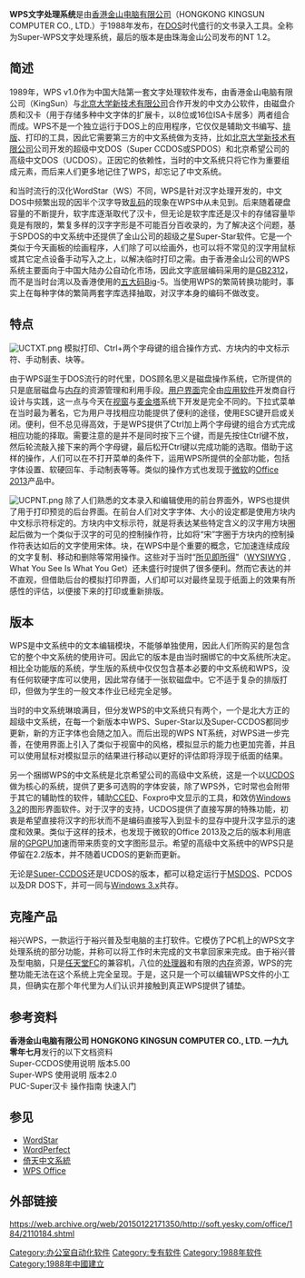 {{no footnotes|time=2019-02-08T15:20:49+00:00}}
{{primarysources|time=2015-01-23T01:43:53+00:00}}
{{Infobox Software
| name = Super-WPS文字处理系统
| screenshot = WPS文字处理系统2.2.png
| caption = WPS v2.2 主菜单画面截图
| collapsible = 
| author = 
| developer = {{HKG-NOC}}金山(西山)电脑<br/>{{PRC}}北大新技术<br/>
| released = 
| latest release version = WPS NT 1.2
| latest release date = 1993
| latest preview version = 
| latest preview date = 
| programming language = [[汇编语言|汇编语言]]
| operating system = [[DOS|DOS]]
| platform = 16位[[8086|8086]]
| size = 
| language = 简体中文、繁体中文（GB2312编码）
| genre = [[办公软件套装|办公软件套装]]
| license = [[零售软件|零售软件]]
}}

'''WPS文字处理系统'''是由[[金山软件#发展历史|香港金山电脑有限公司]]（HONGKONG KINGSUN COMPUTER CO., LTD.）于1988年发布，在[[DOS|DOS]]时代盛行的文书录入工具。全称为Super-WPS文字处理系统，最后的版本是由珠海金山公司发布的NT 1.2。

== 简述 ==

1989年，WPS v1.0作为中国大陆第一套文字处理软件发布，由香港金山电脑有限公司（KingSun）与[[北大方正|北京大学新技术有限公司]]合作开发的中文办公软件，由磁盘介质和汉卡（用于存储多种中文字体的扩展卡，以8位或16位ISA卡居多）两者组合而成。WPS不是一个独立运行于DOS上的应用程序，它仅仅是辅助文书编写、[[排版|排版]]、打印的工具，因此它需要第三方的中文系统做为支持，比如[[北大方正|北京大学新技术有限公司]]公司开发的超级中文DOS（Super CCDOS或SPDOS）和北京希望公司的高级中文DOS（UCDOS）。正因它的依赖性，当时的中文系统只将它作为重要组成元素，而后来人们更多地记住了WPS，却忘记了中文系统。

和当时流行的汉化WordStar（WS）不同，WPS是针对汉字处理开发的，中文DOS中频繁出现的因半个汉字导致[[乱码|乱码]]的现象在WPS中从未见到。后来随着硬盘容量的不断提升，软字库逐渐取代了汉卡，但无论是软字库还是汉卡的存储容量毕竟是有限的，繁复多样的汉字字形是不可能百分百收录的，为了解决这个问题，基于SPDOS的中文系统中还提供了金山公司的超级之星Super-Star软件。它是一个类似于今天画板的绘画程序，人们除了可以绘画外，也可以将不常见的汉字用鼠标或其它定点设备手动写入之上，以解决临时打印之需。由于香港金山公司的WPS系统主要面向于中国大陆办公自动化市场，因此文字底层编码采用的是[[GB2312|GB2312]]，而不是当时台湾以及香港使用的[[五大码|五大码]]Big-5。当使用WPS的繁简转换功能时，事实上在每种字体的繁简两套字库选择抽取，对汉字本身的编码不做改变。

== 特点 ==
[[Image:UCTXT.png|thumb]]
模拟打印、Ctrl+两个字母键的组合操作方式、方块内的中文标示符、手动制表、块等。

由于WPS诞生于DOS流行的时代里，DOS顾名思义是磁盘操作系统，它所提供的只是底层磁盘与[[内存|内存]]的资源管理和利用手段。[[用户界面|用户界面]]完全由[[应用软件|应用软件]]开发商自行设计与实践，这一点与今天在[[视窗|视窗]]与[[macOS|麦金塔]]系统下开发是完全不同的。下拉式菜单在当时最为著名，它为用户寻找相应功能提供了便利的途径，使用ESC键开启或关闭。便利，但不总见得高效，于是WPS提供了Ctrl加上两个字母键的组合方式完成相应功能的择取。需要注意的是并不是同时按下三个键，而是先按住Ctrl键不放，然后轮流敲入接下来的两个字母键，最后松开Ctrl键以完成功能的选取。借助于这样的操作，人们可以在不打开菜单的条件下，运用WPS所提供的全部功能，包括字体设置、软硬回车、手动制表等等。类似的操作方式也发现于[[微软|微软]]的[[Office_2013|Office 2013]]产品中。

[[Image:UCPNT.png|thumb]] 
除了人们熟悉的文本录入和编辑使用的前台界面外，WPS也提供了用于打印预览的后台界面。在前台人们对文字字体、大小的设定都是使用方块内中文标示符标定的。方块内中文标示符，就是将表达某些特定含义的汉字用方块圈起后做为一个类似于汉字的可见的控制操作符，比如将“宋”字圈于方块内的控制操作符表达如后的文字使用宋体。块，在WPS中是个重要的概念，它加速连续成段的文字复制、移动和删除等常用操作。这些对于当时“[[所见即所得|所见即所得]]”（[https://en.wikipedia.org/wiki/WYSIWYG WYSIWYG] {{Wayback|url=https://en.wikipedia.org/wiki/WYSIWYG |date=20220513192321 }}, What You See Is What You Get）还未盛行时提供了很多便利。然而它表达的并不直观，但借助后台的模拟打印界面，人们却可以对最终呈现于纸面上的效果有所感性的评估，以便接下来的打印或重新排版。

== 版本 ==
WPS是中文系统中的文本编辑模块，不能够单独使用，因此人们所购买的是包含它的整个中文系统的使用许可。因此它的版本是由当时捆绑它的中文系统所决定。相比全功能版的系统，学生版的系统中仅仅包含基本必要的中文系统和WPS，没有任何软硬字库可以使用，因此常存储于一张软磁盘中。它不适于复杂的排版打印，但做为学生的一般文本作业已经完全足够。

当时的中文系统琳琅满目，但分发WPS的中文系统只有两个，一个是北大方正的超级中文系统，在每一个新版本中WPS、Super-Star以及Super-CCDOS都同步更新，新的方正字体也会随之加入。而后出现的WPS NT系统，对WPS进一步完善，在使用界面上引入了类似于视窗中的风格，模拟显示的能力也更加完善，并且可以使用鼠标对模拟显示的结果进行移动以更好的评估即将浮现于纸面的结果。

另一个捆绑WPS的中文系统是北京希望公司的高级中文系统，这是一个以[[UCDOS|UCDOS]]做为核心的系统，提供了更多可选购的字体安装，除了WPS外，它时常也会附带于其它的辅助性的软件，辅助[[CCED|CCED]]、Foxpro中文显示的工具，和效仿[[Windows_3.2|Windows 3.2]]的图形界面软件。对于汉字的支持，UCDOS提供了直接写屏的特殊功能，初衷是希望直接将汉字的形状而不是编码直接写入到显卡的显存中提升汉字显示的速度和效果。类似于这样的技术，也发现于微软的Office 2013及之后的版本利用底层的[[GPGPU|GPGPU]]加速而带来质变的文字图形显示。希望的高级中文系统中的WPS只是停留在2.2版本，并不随着UCDOS的更新而更新。

无论是[[Super-CCDOS|Super-CCDOS]]还是UCDOS的版本，都可以稳定运行于[[MSDOS|MSDOS]]、PCDOS以及DR DOS下，并可一同与[[Windows_3.x|Windows 3.x]]共存。

== 克隆产品 ==
裕兴WPS，一款运行于裕兴普及型电脑的主打软件。它模仿了PC机上的WPS文字处理系统的部分功能，并称可以将工作时未完成的文书拿回家来完成。由于裕兴普及型电脑，只是[[任天堂|任天堂]][[Family_Computer|FC]]的兼容机，八位的[[处理器|处理器]]和有限的[[内存|内存]]资源，WPS的完整功能无法在这个系统上完全呈现。于是，这只是一个可以编辑WPS文件的小工具，但确实在那个年代里为人们认识并接触到真正WPS提供了铺垫。

== 参考资料 ==
{{reflist}}

'''香港金山电脑有限公司 HONGKONG KINGSUN COMPUTER CO., LTD. 一九九零年七月'''发行的以下文档资料<br/>
Super-CCDOS使用说明 版本5.00 <br/>
Super-WPS 使用说明 版本2.0 <br/>
PUC-Super汉卡 操作指南 快速入门 <br/>

== 参见 ==
*[[WordStar|WordStar]]
*[[WordPerfect|WordPerfect]]
*[[倚天中文系統|倚天中文系統]]
*[[WPS_Office|WPS Office]]

== 外部链接 ==
https://web.archive.org/web/20150122171350/http://soft.yesky.com/office/184/2110184.shtml

[[Category:办公室自动化软件|Category:办公室自动化软件]]
[[Category:专有软件|Category:专有软件]]
[[Category:1988年软件|Category:1988年软件]]
[[Category:1988年中國建立|Category:1988年中國建立]]